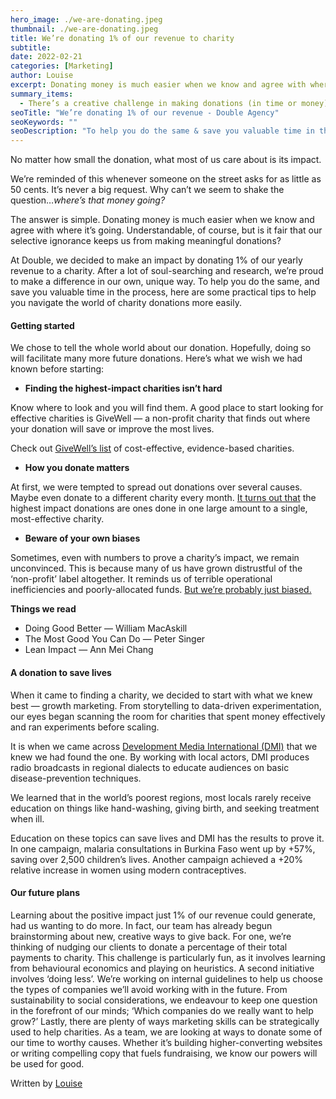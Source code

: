 ```yaml
---
hero_image: ./we-are-donating.jpeg
thumbnail: ./we-are-donating.jpeg
title: We’re donating 1% of our revenue to charity
subtitle:
date: 2022-02-21
categories: [Marketing]
author: Louise
excerpt: Donating money is much easier when we know and agree with where it’s going. Understandable, of course, but is it fair that our selective ignorance keeps us from making meaningful donations?
summary_items:
  - There’s a creative challenge in making donations (in time or money) go furthest. Embrace it!
seoTitle: "We’re donating 1% of our revenue - Double Agency"
seoKeywords: ""
seoDescription: "To help you do the same & save you valuable time in the process, here are some practical tips to help you navigate the world of charity donations more easily."
---
```


No matter how small the donation, what most of us care about is its impact.

We’re reminded of this whenever someone on the street asks for as little as 50 cents. It’s never a big request. Why can’t we seem to shake the question…_where’s that money going?_

The answer is simple. Donating money is much easier when we know and agree with where it’s going. Understandable, of course, but is it fair that our selective ignorance keeps us from making meaningful donations?

At Double, we decided to make an impact by donating 1% of our yearly revenue to a charity. After a lot of soul-searching and research, we’re proud to make a difference in our own, unique way. To help you do the same, and save you valuable time in the process, here are some practical tips to help you navigate the world of charity donations more easily.

#### **Getting started**

We chose to tell the whole world about our donation. Hopefully, doing so will facilitate many more future donations. Here’s what we wish we had known before starting:

- **Finding the highest-impact charities isn’t hard**

Know where to look and you will find them. A good place to start looking for effective charities is GiveWell — a non-profit charity that finds out where your donation will save or improve the most lives.

Check out [GiveWell’s list](https://www.google.com/url?q=https://www.givewell.org/charities/top-charities&sa=D&source=docs&ust=1645422633076171&usg=AOvVaw243Nvz5IAbFIFQw2l9LEbV) of cost-effective, evidence-based charities.

- **How you donate matters**

At first, we were tempted to spread out donations over several causes. Maybe even donate to a different charity every month. [It turns out that](https://www.sas.upenn.edu/~baron/papers/charity.pdf) the highest impact donations are ones done in one large amount to a single, most-effective charity.

- **Beware of your own biases**

Sometimes, even with numbers to prove a charity’s impact, we remain unconvinced. This is because many of us have grown distrustful of the ‘non-profit’ label altogether. It reminds us of terrible operational inefficiencies and poorly-allocated funds. [But we’re probably just biased.](https://louisedesadeleer.com/2020/05/01/why-youre-still-hesitant-about-donating-to-charity/)

**Things we read**

- Doing Good Better — William MacAskill
- The Most Good You Can Do — Peter Singer
- Lean Impact — Ann Mei Chang

#### **A donation to save lives**

When it came to finding a charity, we decided to start with what we knew best — growth marketing. From storytelling to data-driven experimentation, our eyes began scanning the room for charities that spent money effectively and ran experiments before scaling.

It is when we came across [Development Media International (DMI)](https://www.developmentmedia.net/) that we knew we had found the one. By working with local actors, DMI produces radio broadcasts in regional dialects to educate audiences on basic disease-prevention techniques.

We learned that in the world’s poorest regions, most locals rarely receive education on things like hand-washing, giving birth, and seeking treatment when ill.

Education on these topics can save lives and DMI has the results to prove it. In one campaign, malaria consultations in Burkina Faso went up by +57%, saving over 2,500 children’s lives. Another campaign achieved a +20% relative increase in women using modern contraceptives.

#### **Our future plans**

Learning about the positive impact just 1% of our revenue could generate, had us wanting to do more. In fact, our team has already begun brainstorming about new, creative ways to give back. For one, we’re thinking of nudging our clients to donate a percentage of their total payments to charity. This challenge is particularly fun, as it involves learning from behavioural economics and playing on heuristics.
A second initiative involves ‘doing less’. We’re working on internal guidelines to help us choose the types of companies we’ll avoid working with in the future. From sustainability to social considerations, we endeavour to keep one question in the forefront of our minds; ‘Which companies do we really want to help grow?’
Lastly, there are plenty of ways marketing skills can be strategically used to help charities. As a team, we are looking at ways to donate some of our time to worthy causes. Whether it’s building higher-converting websites or writing compelling copy that fuels fundraising, we know our powers will be used for good.

Written by [Louise](https://nl.linkedin.com/in/louise-de-sadeleer)

